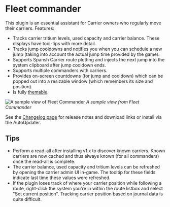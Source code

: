 # Fleet commander

This plugin is an essential assistant for Carrier owners who regularly move their carriers. Features:

*   Tracks carrier tritium levels, used capacity and carrier balance. These displays have tool-tips with more detail.
*   Tracks jump cooldowns and notifies you when you can schedule a new jump (taking into account the actual jump time provided by the game).
*   Supports Spansh Carrier route plotting and injects the next jump into the system clipboard after jump cooldown ends.
*   Supports multiple commanders with carriers.
*   Provides on-screen countdowns (for jump and cooldown) which can be popped out into a resizable window (which remembers its size and position).
*   Is fully [themable](/usage/themes).


![A sample view of Fleet Commander](/fleetcommander-example.png)
*A sample view from Fleet Commander*

See the [Changelog page](https://github.com/fredjk-gh/ObservatoryPlugins/wiki/Plugin:-Fleet-Commander) for release notes and download links or install via the AutoUpdater.

## Tips

*   Perform a read-all after installing v1.x to discover known carriers. Known carriers are now cached and thus always known (for all commanders) once the read-all is complete.
*   The carrier balance, used capacity and tritium levels can be refreshed by opening the carrier admin UI in-game. The tooltip for these fields indicate last time these values were refreshed.
*   If the plugin loses track of where your carrier position while following a route, right-click the system you're in within the route listbox and select "Set current position". Tracking carrier position based on journal data is quite difficult.
